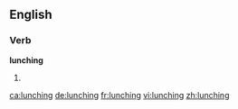 ==English==

===Verb===
'''lunching'''

# {{present participle of|[[lunch]]}}

[[ca:lunching]]
[[de:lunching]]
[[fr:lunching]]
[[vi:lunching]]
[[zh:lunching]]